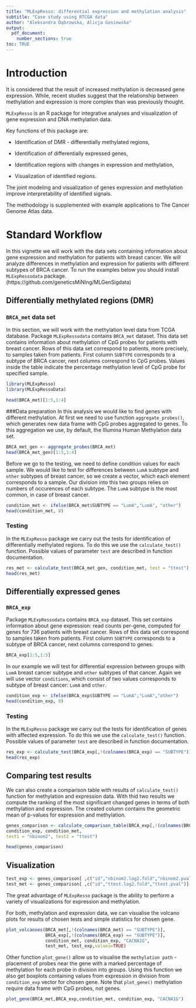 ```yaml
---
title: "MLExpResso: differential expression and methylation analysis"
subtitle: "Case study using RTCGA data"
author: "Aleksandra Dąbrowska, Alicja Gosiewska"
output: 
  pdf_document:
    number_sections: true
toc: TRUE
---
```


# Introduction
It is considered that the result of increased methylation is decreased gene expression. While, recent studies suggest that the relationship between methylation and expression is more complex than was previously thought.

`MLExpResso` is an R package for integrative analyses and visualization of gene expression and DNA methylation data.

Key functions of this package are:

- Identification of DMR - differentially methylated regions,

- Identification of differentially expressed genes,

- Identification regions with changes in expression and methylation,

- Visualization of identified regions.

The joint modeling and visualization of genes expression and methylation improve interpretability of identified signals.

The methodology is supplemented with example applications to The Cancer Genome Atlas data.

# Standard Workflow

In this vignette we will work with the data sets containing information about gene expression and methylation for patients with breast cancer. We will analyze differences in methylation and expression for patients with different subtypes of BRCA cancer. To run the examples below you should install `MLExpRessodata` package.(https://github.com/geneticsMiNIng/MLGenSigdata)

## Differentially methylated regions (DMR)

### `BRCA_met` data set
In this section, we will work with the methylation level data from TCGA database. 
Package `MLExpRessodata` contains `BRCA_met` dataset. This data set contains information about methylation of CpG probes for patients with breast cancer. 
Rows of this data set correspond to patients, more precisely, to samples taken from patients.
First column `SUBTYPE` corresponds to a subtype of BRCA cancer, next columns correspond to CpG probes.
Values inside the table indicate the percentage methylation level of CpG probe for specified sample.

```r
library(MLExpResso)
library(MLExpRessoData)
```

```r
head(BRCA_met)[1:5,1:4]
```

###Data preparation
In this analysis we would like to find genes with different methylation. At first we need to use function `aggregate_probes()`, which generates new data frame with CpG probes aggregated to genes. To this aggregation we use, by default, the Illumina Human Methylation data set.

```r
BRCA_met_gen <- aggregate_probes(BRCA_met) 
head(BRCA_met_gen)[1:5,1:4]
```


Before we go to the testing, we need to define condition values for each sample. We would like to test for differences between `LumA` subtype and `other` subtypes of breast cancer, so we create a vector, which each element corresponds to a sample. Our division into this two groups relies on numbers of occurences of each subtype. The `LumA` subtype is the most common, in case of breast cancer.

```r
condition_met <- ifelse(BRCA_met$SUBTYPE == "LumA","LumA", "other")
head(condition_met, 8)
```

### Testing

In the `MLExpResso` package we carry out the tests for identification of differentially methylated regions. To do this we use the `calculate_test()` function. Possible values of parameter `test` are described in function documentation.

```r
res_met <- calculate_test(BRCA_met_gen, condition_met, test = "ttest")
head(res_met)
```

## Differentially expressed genes

### `BRCA_exp`
Package `MLExpRessodata` contains `BRCA_exp` dataset. 
This set contains information about gene expression: read counts per-gene, computed for genes for 736 patients with breast cancer.
Rows of this data set correspond to samples taken from patients.
First column `SUBTYPE` corresponds to a subtype of BRCA cancer, next columns correspond to genes.

```r
BRCA_exp[1:5,1:5]
```

In our example we will test for differential expression between groups with `LumA` breast cancer subtype and `other` subtypes of that cancer.
Again we will use vector `conditions`, which consist of two values corresponds to subtype of breast cancer: `LumA` and `other`.
```r
condition_exp <- ifelse(BRCA_exp$SUBTYPE == "LumA","LumA","other")
head(condition_exp, 8)
```

### Testing
In the `MLExpResso` package we carry out the tests for identification of genes with affected expression. To do this we use the `calculate_test()` function. Possible values of parameter `test` are described in function documentation.

```r
res_exp <- calculate_test(BRCA_exp[,!(colnames(BRCA_exp) == "SUBTYPE")], condition_exp, test = "lrt")
head(res_exp)
```


## Comparing test results

We can also create a comparison table with results of `calculate_test()` function for methylation and expression data. With thid two results we compute the ranking of the most significant changed genes in terms of both methylation and expression. The created column contains the geometric mean of p-values for expression and methylation. 

```r
genes_comparison <- calculate_comparison_table(BRCA_exp[,!(colnames(BRCA_exp) == "SUBTYPE")], BRCA_met_gen,
condition_exp, condition_met,
test1 = "nbinom2", test2 = "ttest")

head(genes_comparison)
```


## Visualization

```r
test_exp <- genes_comparison[ ,c("id","nbinom2.log2.fold","nbinom2.pval")]
test_met <- genes_comparison[ ,c("id","ttest.log2.fold","ttest.pval")]
```
  
The great advantage of `MLExpResso` package is the ability to perform a variety of visualizations for expression and methylation.
  
For both, methylation and expression data, we can visualise the volcano plots for results of chosen tests and simple statistics for chosen gene. 
```r
plot_volcanoes(BRCA_met[,!(colnames(BRCA_met) == "SUBTYPE")],
               BRCA_exp[,!(colnames(BRCA_exp) == "SUBTYPE")],
               condition_met, condition_exp, "CACNA1G", 
               test_met, test_exp,values=TRUE)

```

Other function `plot_gene()` allow us to visualise the `methylation path` - placement of probes near the gene with a marked percentage of methylation for each probe in division into groups. Using this function we also get boxplots containing values from expression in division from `condition_exp` vector for chosen gene. Note that `plot_gene()` methylation require data frame with CpG probes, not genes.

```r
plot_gene(BRCA_met,BRCA_exp,condition_met, condition_exp, "CACNA1G")
```


